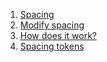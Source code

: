 1. [Spacing](#spacing)
2. [Modify spacing](#modify-spacing)
3. [How does it work?](#how-does-it-work?)
4. [Spacing tokens](#spacing-tokens)
